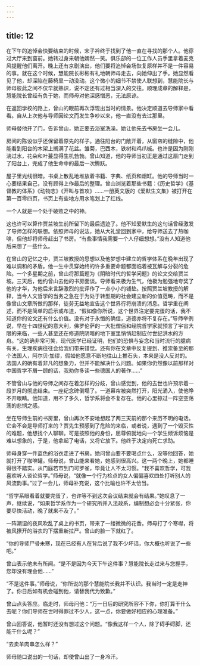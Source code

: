 ```yaml
---
---
---
```

title: 12
---



在下午的追悼会快要结束的时候，宋子衿终于找到了他一直在寻找的那个人。他穿过大厅来到窗前。她转过身来朝他嫣然一笑。俱乐部的一位工作人员手里拿着麦克风提醒他们离开。晚上还有京剧演出，他们要将追悼会场恢复原样并不是一件容易的事。就在这个时候，慧能院长彬彬有礼地朝师母走去，向她伸出了手。她显然看见了他，却深陷在藤椅里一动没动。这个微小的细节不禁使人联想到，慧能院长与师母彼此之间不仅早就熟识，说不定还有过相当深入的交往。顺理成章的解释是，慧能院长曾经有负于她，而师母对他深感憎恶，无法原谅。

在返回学校的路上，曾山的眼前再次浮现出当时的情景。他决定顺道去导师家中看看。自从上次他与导师因论文而发生争吵以来，他一直没有去过那里。

师母替他开了门，告诉曾山，她正要去浴室洗澡。她让他先去书房坐一会儿。

房间的陈设似乎还保留着原先的样子。通往阳台的门敞开着，从窗帘的缝隙中，他能看到阳台的木架上搁满了花盆。雏菊，巴西木，铁树和鸡爪槭。也许是因为刚刚浇过水，花朵和叶蔓显得生机勃勃。曾山知道，他的导师当初正是通过这扇门走到了阳台上，完成了他生命中的最后一次腾跃。

屋子里光线很暗。书桌上散乱地堆放着书籍、字典、纸页和烟缸。他的导师当时一心要结果自己，没有顾得上作最后的整理。曾山浏览着那些书籍：《历史哲学》《基督教的体系》《动物志》《开叫与首攻》……一册英文版的《爱默生文集》被打开在第一百零四页，书页上有些地方用水笔划上了红线。

一个人就是一个处于破败之中的神。

这也许可以算作贾兰坡生前所留下的最后遗迹了。他不知爱默生的这句话曾经激发了导师怎样的联想。依照师母的说法，她从大礼堂回到家中，给导师送去了热咖啡，但他却将师母赶出了书房。“有些事情我需要一个人仔细想想。”没有人知道他后来想了一些什么。

在曾山的记忆之中，贾兰坡教授的思想以及他梦想中建立的哲学体系在晚年出现了难以调和的矛盾。他一生中贯穿始终的许多重要命题都面临着被瓦解与分裂的危险。一个多星期之前，曾山将那篇题为《阴暗时代的哲学问题》的论文交给贾兰坡。三天后，他约曾山去他的书房面谈。导师看来极为生气，他极为勉强地夸奖了他的才华，为他后来言辞激烈的批评作了一点小小的铺垫。按照贾兰坡教授的解释，当今人文哲学的当务之急在于为处于转型期的社会建立新的价值范畴，而不是像曾山文章所做的那样，徒劳无益地宣告这个世界行将崩溃的消息。哲学重在阐述，而不是简单的启示或布道，“假如像你所说，这个世界注定要完蛋的话，我不知道你的论文还有什么价值。没有对于永恒的确信，道德亦将不复存在。”导师举例说，早在十四世纪的意大利，佛罗伦萨的一大批僧侣和经院哲学家就预言了宇宙大限的来临，一些人甚至还在修道院阴暗的地下室里悄悄赶制应付世纪洪水的方舟。“这的确非常可笑，现代医学已经证明，他们的恐惧与妄念和当时流行的臆病有关。生理疾病往往会给我们带来错觉。还有你在文章中反复提到、推崇备至的那个法国人，阿尔贝·加缪，假如他愿意不断地往山上推石头，本来是没人反对的。法国人的确有着非凡的想象力，但并不能解决什么问题。如果你仍然像以前那样对中国哲学不屑一顾的话，我劝你多读一些德国人的著作……”

不管曾山与他的导师之间存在着怎样的分歧，曾山感觉到，他的去世也许预示着一段岁月的彻底结束。一座纪念碑倒塌了。一道幕帘被突然打开，阳光涌入，使他睁不开眼睛。他知道，用不了多久，哲学系将会不复存在。他的心里掠过一阵空空荡荡的悲悯之感。

坐在导师生前的书房里，曾山再次不安地想起了两三天前的那个来历不明的电话。它会不会是导师打来的？贾先生预感到了危险的来临，或者说，遇到了一个毁灭性的难题，他想找个人聊聊。可是按照他的身份，屈尊俯就地向一个学生倾诉烦恼是难以想象的，于是，他拿起了电话，又将它放下。他终于决定向死亡求助。

师母身穿一件蓝色的浴衣走进了书房。她问曾山要不要喝点什么，没等他回答，她就打开了咖啡罐。师母说，曾山能来看她，她感到很高兴。这一两个晚上，她都睡得很不踏实。从门庭若市到门可罗雀，毕竟让人不太习惯。“我不喜欢哲学，可我喜欢听人谈论哲学。”师母说，“就像一个行为检点的女人偏偏喜欢四处打听别人的风流韵事。”过了一会儿，师母补充说，这个比喻也许不太恰当。

“哲学系眼看着就要完蛋了，也许等不到这次会议结束就会有结果。”她叹息了一声，继续说，“如果哲学系作为一个研究所并入法政系，编制想必会十分紧张，你要尽快活动，晚了就来不及了。”

一阵潮湿的夜风吹乱了桌上的书页，带来了一缕微微的花香。师母打了个寒噤，将被风撩开的浴衣的下摆重新拉严。曾山的脸一下就红了。

“你的导师尸骨未寒，现在已经有人在背后说了我不少坏话，你大概也听说了一些吧。”

曾山表示他未有所闻。“是不是因为今天下午这件事？慧能院长走过来与您握手，您却没有理会他……”

“不是这件事。”师母说，“你所说的那个慧能院长我并不认识。我当时一定是走神了。你日后如有机会碰到他，请替我代为致歉。”

曾山点头答应。临走时，师母问他：“万一日后的研究所容不下你，你打算干什么去呢？你们导师在世时得罪过不少人，这一点，你要做好相应的心理准备。”

曾山回答说，他暂时还没有想过这个问题。“像我这样一个人，除了碍手碍脚，还能干什么呢？”

“去卖羊肉串怎么样？”

师母随口说出的一句话，却使曾山出了一身冷汗。